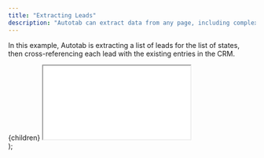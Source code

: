 ```yaml
---
title: "Extracting Leads"
description: "Autotab can extract data from any page, including complex nested data that requires cross-referencing across different systems."
---
```


In this example, Autotab is extracting a list of leads for the list of states, then cross-referencing each lead with the existing entries in the CRM.

  <div
    style={{
      position: "relative",
      paddingBottom: "62.456140350877185%",
      height: 0,
      marginBottom: "var(--ifm-leading)",
    }}
  >
    {children}
    <iframe
      src={url}
      style={{
        position: "absolute",
        top: 0,
        left: 0,
        width: "100%",
        height: "100%",
      }}
    ></iframe>
  </div>
);

<EmbeddedVideo url="https://www.loom.com/embed/339209bae8ce4841a99102ae252d9de7?sid=8169d33d-2b94-4729-ba4c-93e438bb5943"></EmbeddedVideo>
